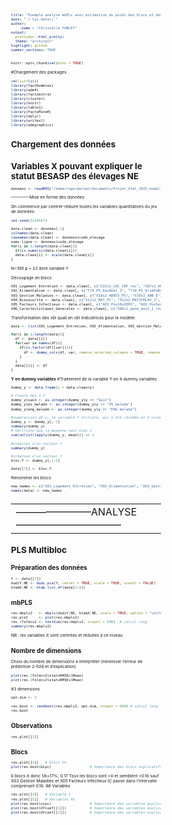 ---
title: "Exemple analyse mbPLs avec estimation du poids des blocs et des variables dans l'explication de Y et sélection de variables"
date: "`r Sys.Date()`"
author: 
    -name : "Christelle FABLET"
output:
  prettydoc::html_pretty:
  theme: "architect"
highlight: github
number_sections: TRUE
---
<style type="text/css">
  body{
    font-size: 5pt;
  }
</style>

```{r setup, include=FALSE}
knitr::opts_chunk$set(echo = TRUE)
```
#Chargement des packages


```{r,warning=FALSE}
rm(list=ls())
library(fastDummies)
library(ade4)
library(factoextra)
library(cluster)
library(knitr)
library(table1)
library(FactoMineR)
library(dplyr)
library(writexl)
library(adegraphics)
```

# Chargement des données

# Variables X pouvant expliquer le statut BESASP des élevages NE
```{r}
donnees <- readRDS("/home/rogerbernat/Documents/Projet_Stat_2025_modelisation/data_post_etape_4_Mean.Rdata")

```

-------------Mise en forme des données 

On commence par centrer-réduire toutes les variables quantitatives du jeu de données:

```{r}
set.seed(1234567)

data.clean <- donnees[-1]
colnames(data.clean)
rownames(data.clean) <- donnees$code_elevage
noms.ligne <- donnees$code_elevage
for(i in 1:length(data.clean)){
  if(is.numeric(data.clean[i]))
  data.clean[i] <- scale(data.clean[i])
}
```


N=100
p = 22 dont variable Y

Découpage en blocs:
 
```{r}
X01_Logement_Entretien <- data.clean[, c("X22x1_LOC_INF_rec", "X07x1_AN_CONST4_mean_3", "ENG_TROU", "T13_ENG_milieuDegrad.x")]
X02_Alimentation <- data.clean[, c("T10_PS_EauDebi_3", "T10_PS_AlimPoNourrLongpPo", "X09x3_FAB_CROISS_reg_rec")]
X03_Gestion_Maladies <- data.clean[, c("X18x2_ABBTX_PS", "X19x2_ABB_E")]
X04_Biosecurite <- data.clean[, c("X12x2_MAT_PC", "X12x2_MAT1FRLAV_1", "T16_BS_TenueSpeciElev", "X13x2_QUAI_t")]
X05_Facteurs_Infectieux <- data.clean[, c("A03_Pos10sVERS", "A03_PosSeroMyAs", "A03_TxPosSero22sTgReel", "A04_My10Mfloc", "A05_TxPos10sGRIPPEReel")]
X06_Caracteristiques_Generales <- data.clean[, c("X06x1_gene_majo_1_rec", "X25x1_ElvAlterChoiPers", "LR_LRF")]

```

Transformation des vbl quali en vbl indicatrices pour le modèle:

```{r}
data <- list(X01_Logement_Entretien, X02_Alimentation, X03_Gestion_Maladies, X04_Biosecurite, X05_Facteurs_Infectieux, X06_Caracteristiques_Generales)

for(i in 1:length(data)){
  df <- data[[i]]
  for(var in names(df)){
    if(is.factor(df[[var]])){
      df <- dummy_cols(df, var, remove_selected_columns = TRUE, remove_most_frequent_dummy = TRUE)
    }
  }
  data[[i]] <- df
}
```
__Y en dummy variables__
#Traitement de la variable Y en 4 dummy variables
```{r}
dummy_y <- data.frame(y = data.clean$y)

# Create des 3 Y
dummy_y$sain <- as.integer(dummy_y$y == "Sain")
dummy_y$ps_malade <- as.integer(dummy_y$y == "PS_malade")
dummy_y$eng_malade <- as.integer(dummy_y$y == "ENG_malade")

#suppression de y, la variable Y initiale, qui a été récodée en 3 niveaux Y
dummy_y <- dummy_y[,-1] 
summary(dummy_y) 
# Vérifions que la moyenne vaut bien 1 
sum(unlist(lapply(dummy_y, mean))) == 1
```

```{r}
#création d'un vecteur Y
summary(dummy_y)

#création d'un vecteur Y
bloc.Y <- dummy_y[,1:2]

data[[7]] <- bloc.Y
```

Renommer les blocs:
```{r, echo = T, warning = F, message = F}

new_names <- c("X01_Logement_Entretien", "X02_Alimentation", "X03_Gestion_Maladies", "X04_Biosecurite", "X05_Facteurs_Infectieux", "X06_Caracteristiques_Generales", "Bloc_Y")
names(data) <- new_names

```

----------------------------------------------------------------
-----------------------ANALYSE  --------------------------------
----------------------------------------------------------------
# PLS Multibloc

## Préparation des données
```{r, echo = T, warning = F, message = F}
Y <- data[[7]]
dudiY.NE <- dudi.pca(Y, center = TRUE, scale = TRUE, scannf = FALSE)
ktabX.NE <- ktab.list.df(data[1:6])
```

## mbPLS
```{r, echo = T, warning = F, message = F}
res.mbpls2   <- mbpls(dudiY.NE, ktabX.NE, scale = TRUE, option = "uniform", scannf = F, nf = 10)
res.plot     <- plot(res.mbpls2)
res.2foldcv2 <- testdim(res.mbpls2, nrepet = 500)  # calcul long
summary(res.mbpls2)
```
NB : les variables X sont centrées et réduites à ce niveau

## Nombre de dimensions
Choix du nombre de dimensions a interpréter (minimiser l'erreur de prédiction 2-fold et d'explication)
```{r, echo = T, warning = F, message = F}
plot(res.2foldcv2$statsRMSEc$Mean)
plot(res.2foldcv2$statsRMSEv$Mean)
```
#3 dimensions
```{r, echo = T, warning = F, message = F}
opt.dim <- 3
```

```{r, echo = T, warning = F, message = F}
res.boot <- randboot(res.mbpls2, opt.dim, nrepet = 500) # calcul long
res.boot
```

## Observations
```{r, echo = T, warning = F, message = F}
res.plot[[1]]
```

## Blocs
```{r, echo = T, warning = F, message = F}
res.plot[[3]]   # Blocs Xk
plot(res.boot$bipc)                  # Importance des blocs explicatifs (seuil 1/K, K = nb blocs)
```

6 blocs X donc 1/k=17%; 0.17
Tous les blocs sont >0 et semblent >0.16 sauf  X03 Gestion Maladies et X05 Facteurs Infectieux IC passe dans l'intervalle comprenant 0.16.
## Variables
```{r, echo = T, warning = F, message = F}
res.plot[[4]]   # Variable Y
res.plot[[5]]   # Variables Xk
plot(res.boot$vipc)                  # Importance des variables explicatives (pour tout le bloc Y ; seuil 1/P)
plot(res.boot$XYcoef[[1]])           # Importance des variables explicatives (pour la variable y1 ; seuil 0)
plot(res.boot$XYcoef[[2]])           # Importance des variables explicatives (pour la variable y2 ; seuil 0)
```  
